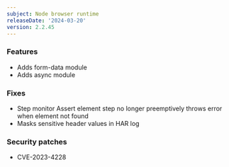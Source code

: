 ```yaml
---
subject: Node browser runtime
releaseDate: '2024-03-20'
version: 2.2.45
---
```


### Features
* Adds form-data module
* Adds async module

### Fixes
* Step monitor Assert element step no longer preemptively throws error when element not found
* Masks sensitive header values in HAR log

### Security patches
* CVE-2023-4228

